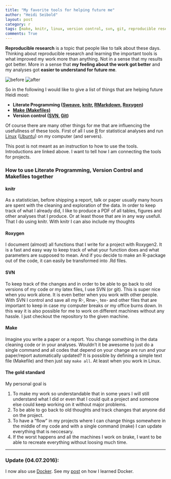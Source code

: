 ```yaml
---
title: "My favorite tools for helping future me"
author: "Heidi Seibold"
layout: post
category: r
tags: [make, knitr, linux, version control, svn, git, reproducible research]
comments: True
---
```


**Reproducible research** is a topic that people like to talk about these days. 
Thinking about reproducible research and learning the important
tools is what improved my work more than anything. 
Not in a sense that my results got better. More 
in a sense that **my feeling about the work got better** and my analyses got 
**easier to understand for future me**. 

![before](http://heidiseibold.github.io/figure/source/heidi_before.jpg) 
![after](http://heidiseibold.github.io/figure/source/heidi_after.jpg) 

So in the following I would like to give a list of things that are helping 
future Heidi most:

- **Literate Programming ([Sweave](https://www.statistik.lmu.de/~leisch/Sweave/), [knitr](http://yihui.name/knitr/), [RMarkdown](http://rmarkdown.rstudio.com/), [Roxygen](https://cran.r-project.org/web/packages/roxygen2/vignettes/roxygen2.html))**
- **[Make (Makefiles)](http://www.gnu.org/software/make/manual/make.html)**
- **Version control ([SVN](https://subversion.apache.org/), [Git](https://git-scm.com))**

Of course there are many other things for me that are influencing the 
usefullness of these tools. First of all I use [R](https://www.r-project.org/) 
for statistical analyses and run   
[Linux](https://www.linux.com/) ([Ubuntu](http://www.ubuntu.com/)) on my
computer (and servers). 

This post is not meant as an instruction to how to use the tools. 
Introductions are linked above. I want to tell how I am connecting the tools
for projects. 

### How to use Literate Programming, Version Control and Makefiles together

#### knitr
As a statistician, before shipping a report, talk or paper usually many hours are
spent with the cleaning and exploration of the data. In order to keep track of what
I already did, I like to produce a PDF of all tables, figures and other analyses
that I produce. Or at least those that are in any way usefull. That I do using
knitr. With knitr I can also include my thoughts 

#### Roxygen
I document (almost) all functions that I write for a project with Roxygen2. It is
a fast and easy way to keep track of what your function does and what parameters 
are supposed to mean. And if you decide to make an R-package out of the code, it 
can easily be transformed into .Rd files.

#### SVN
To keep track of the changes and in order to be able to go back to old 
versions of my code or my latex files, I use SVN (or git). This is
super nice when you work alone. It is even better when you work with other people.
With SVN I control and save all my R-, Rnw-, tex- and other files that are 
important to keep in case my computer breaks or my office burns down. In this 
way it is also possible for me to work on different machines without any hassle.
I just checkout the repository to the given machine.

#### Make
Imagine you write a paper or a report. You change something in the data cleaning
code or in your analyses. Wouldn't it be awesome to just do a single command and
all codes that depend on your change are run and your paper/report automatically
updated? It is possible by defining a simple text file (Makefile) and then just 
say `make all`.  At least when you work in Linux.

#### The gold standard
My personal goal is 

1. To make my work so understandable that in some years I will
still understand what I did or even that I could quit a project and someone 
else could keep working on it without major problems. 
2. To be able to go back to old thoughts and track changes that anyone did
on the project.
3. To have a "flow" in my projects where I can change things somewhere in the
middle of my code and with a single command (make) I can update everything that
is neccesary.
4. If the worst happens and all the machines I work on brake, I want to be able
to recreate everything without loosing much time.


---
### Update (04.07.2016): 
I now also use [Docker](https://hub.docker.com/). 
See my [post](http://heidiseibold.github.io/r/2016/06/13/Docker/) on how I learned
Docker.